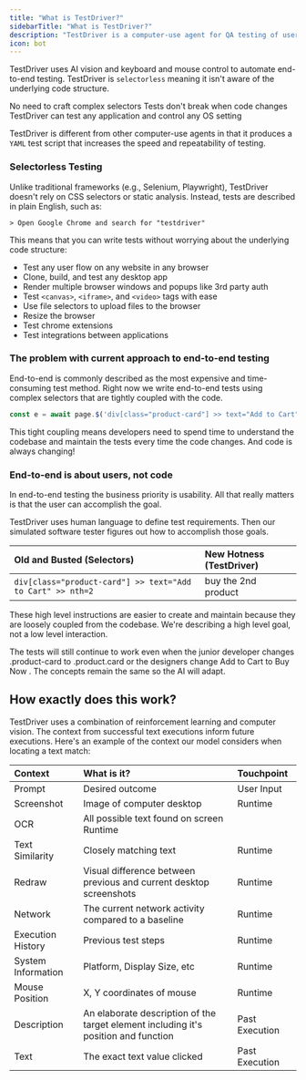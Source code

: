 ```yaml
---
title: "What is TestDriver?"
sidebarTitle: "What is TestDriver?"
description: "TestDriver is a computer-use agent for QA testing of user interfaces."
icon: bot
---
```


TestDriver uses AI vision and keyboard and mouse control to automate end-to-end testing. TestDriver is `selectorless` meaning it isn't aware of the underlying code structure.

<CardGroup cols={3}>
  <Card title="Easier Setup" icon="drum">
    No need to craft complex selectors
  </Card>
  <Card title="Less Maintenance" icon="wrench">
    Tests don't break when code changes
  </Card>
    <Card title="More Power" icon="battery-charging">
    TestDriver can test any application and control any OS setting
  </Card>
</CardGroup>

TestDriver is different from other computer-use agents in that it produces a `YAML` test script that increases the speed and repeatability of testing.

### Selectorless Testing

Unlike traditional frameworks (e.g., Selenium, Playwright), TestDriver doesn't rely on CSS selectors or static analysis. Instead, tests are described in plain English, such as:

```
> Open Google Chrome and search for "testdriver"
```

This means that you can write tests without worrying about the underlying code structure:

- Test any user flow on any website in any browser
- Clone, build, and test any desktop app
- Render multiple browser windows and popups like 3rd party auth
- Test `<canvas>`, `<iframe>`,  and `<video>` tags with ease
- Use file selectors to upload files to the browser
- Resize the browser
- Test chrome extensions
- Test integrations between applications

### The problem with current approach to end-to-end testing

End-to-end is commonly described as the most expensive and time-consuming test method. Right now we write end-to-end tests using complex selectors that are tightly coupled with the code. 

```js
const e = await page.$('div[class="product-card"] >> text="Add to Cart" >> nth=2');
```

This tight coupling means developers need to spend time to understand the codebase and maintain the tests every time the code changes. And code is always changing!

### End-to-end is about users, not code

In end-to-end testing the business priority is usability. All that really matters is that the user can accomplish the goal. 

TestDriver uses human language to define test requirements. Then our simulated software tester figures out how to accomplish those goals.

Old and Busted (Selectors)  | New Hotness (TestDriver)
|:----------------------|:-------------------|
```div[class="product-card"] >> text="Add to Cart" >> nth=2``` | buy the 2nd product

These high level instructions are easier to create and maintain because they are loosely coupled from the codebase. We're describing a high level goal, not a low level interaction.

The tests will still continue to work even when the junior developer changes .product-card to .product.card or the designers change Add to Cart to Buy Now . The concepts remain the same so the AI will adapt. 

## How exactly does this work?

TestDriver uses a combination of reinforcement learning and computer vision. The context from successful text executions inform future executions. Here's an example of the context our model considers when locating a text match:

Context| What is it? | Touchpoint
|:----------|:------------------|:----------------|
Prompt | Desired outcome | User Input
Screenshot | Image of computer desktop | Runtime
OCR | All possible text found on screen  Runtime
Text Similarity | Closely matching text | Runtime 
Redraw | Visual difference between previous and current desktop screenshots | Runtime
Network | The current network activity compared to a baseline | Runtime
Execution History | Previous test steps | Runtime
System Information | Platform, Display Size, etc | Runtime
Mouse Position | X, Y coordinates of mouse | Runtime
Description | An elaborate description of the target element including it's position and function | Past Execution
Text | The exact text value clicked | Past Execution
